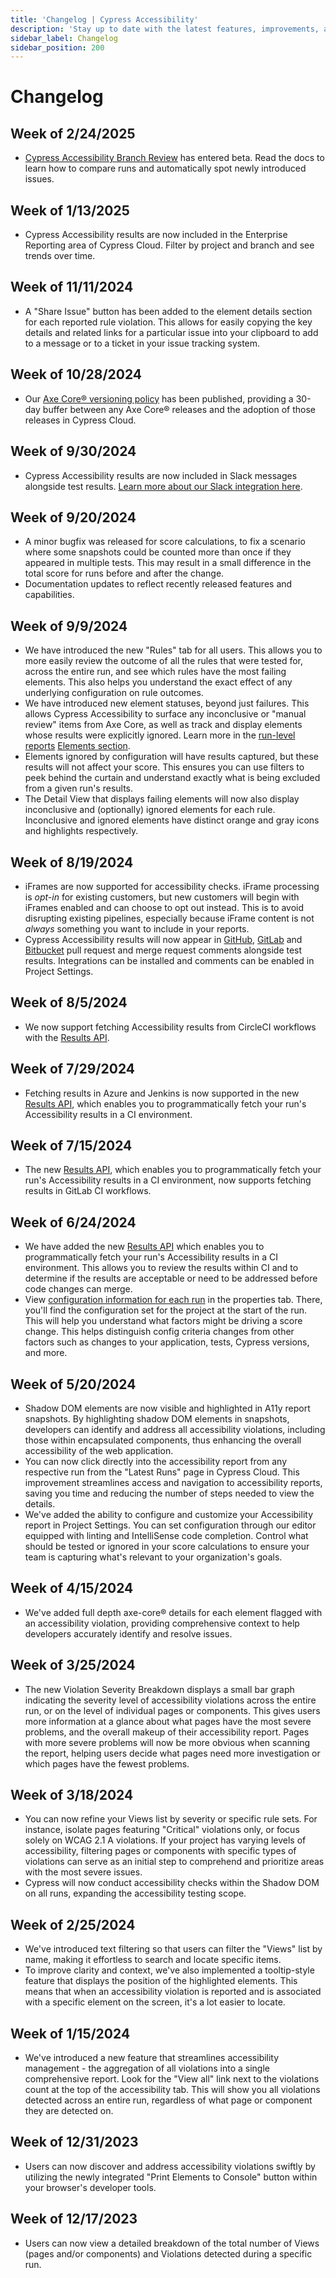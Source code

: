 ```yaml
---
title: 'Changelog | Cypress Accessibility'
description: 'Stay up to date with the latest features, improvements, and bug fixes for Cypress Accessibility.'
sidebar_label: Changelog
sidebar_position: 200
---
```


<ProductHeading product="accessibility" />

# Changelog

## Week of 2/24/2025

- [Cypress Accessibility Branch Review](/accessibility/core-concepts/comparing-runs) has entered beta. Read the docs to learn how to compare runs and automatically spot newly introduced issues.

## Week of 1/13/2025

- Cypress Accessibility results are now included in the Enterprise Reporting area of Cypress Cloud. Filter by project and branch and see trends over time.

## Week of 11/11/2024

- A "Share Issue" button has been added to the element details section for each reported rule violation. This allows for easily copying the key details and related links for a particular issue into your clipboard to add to a message or to a ticket in your issue tracking system.

## Week of 10/28/2024

- Our [Axe Core® versioning policy](/accessibility/core-concepts/how-it-works#Axe-Core-updates) has been published, providing a 30-day buffer between any Axe Core® releases and the adoption of those releases in Cypress Cloud.

## Week of 9/30/2024

- Cypress Accessibility results are now included in Slack messages alongside test results. [Learn more about our Slack integration here](/cloud/integrations/slack).

## Week of 9/20/2024

- A minor bugfix was released for score calculations, to fix a scenario where some snapshots could be counted more than once if they appeared in multiple tests. This may result in a small difference in the total score for runs before and after the change.
- Documentation updates to reflect recently released features and capabilities.

## Week of 9/9/2024

- We have introduced the new "Rules" tab for all users. This allows you to more easily review the outcome of all the rules that were tested for, across the entire run, and see which rules have the most failing elements. This also helps you understand the exact effect of any underlying configuration on rule outcomes.
- We have introduced new element statuses, beyond just failures. This allows Cypress Accessibility to surface any inconclusive or "manual review" items from Axe Core, as well as track and display elements whose results were explicitly ignored. Learn more in the [run-level reports](/accessibility/core-concepts/run-level-reports) [Elements section](/accessibility/core-concepts/run-level-reports#Elements).
- Elements ignored by configuration will have results captured, but these results will not affect your score. This ensures you can use filters to peek behind the curtain and understand exactly what is being excluded from a given run's results.
- The Detail View that displays failing elements will now also display inconclusive and (optionally) ignored elements for each rule. Inconclusive and ignored elements have distinct orange and gray icons and highlights respectively.

## Week of 8/19/2024

- iFrames are now supported for accessibility checks. iFrame processing is _opt-in_ for existing customers, but new customers will begin with iFrames enabled and can choose to opt out instead. This is to avoid disrupting existing pipelines, especially because iFrame content is not _always_ something you want to include in your reports.
- Cypress Accessibility results will now appear in [GitHub](/cloud/integrations/source-control/github), [GitLab](/cloud/integrations/source-control/gitlab) and [Bitbucket](/cloud/integrations/source-control/bitbucket) pull request and merge request comments alongside test results. Integrations can be installed and comments can be enabled in Project Settings.

## Week of 8/5/2024

- We now support fetching Accessibility results from CircleCI workflows with the [Results API](/accessibility/results-api).

## Week of 7/29/2024

- Fetching results in Azure and Jenkins is now supported in the new [Results API](/accessibility/results-api), which enables you to programmatically fetch your run's Accessibility results in a CI environment.

## Week of 7/15/2024

- The new [Results API](/accessibility/results-api), which enables you to programmatically fetch your run's Accessibility results in a CI environment, now supports fetching results in GitLab CI workflows.

## Week of 6/24/2024

- We have added the new [Results API](/accessibility/results-api) which enables you to programmatically fetch your run's Accessibility results in a CI environment. This allows you to review the results within CI and to determine if the results are acceptable or need to be addressed before code changes can merge.
- View [configuration information for each run](/accessibility/configuration/overview#Viewing-Configuration-for-a-Run) in the properties tab. There, you'll find the configuration set for the project at the start of the run. This will help you understand what factors might be driving a score change. This helps distinguish config criteria changes from other factors such as changes to your application, tests, Cypress versions, and more.

## Week of 5/20/2024

- Shadow DOM elements are now visible and highlighted in A11y report snapshots. By highlighting shadow DOM elements in snapshots, developers can identify and address all accessibility violations, including those within encapsulated components, thus enhancing the overall accessibility of the web application.
- You can now click directly into the accessibility report from any respective run from the "Latest Runs" page in Cypress Cloud. This improvement streamlines access and navigation to accessibility reports, saving you time and reducing the number of steps needed to view the details.
- We've added the ability to configure and customize your Accessibility report in Project Settings. You can set configuration through our editor equipped with linting and IntelliSense code completion. Control what should be tested or ignored in your score calculations to ensure your team is capturing what's relevant to your organization's goals.

## Week of 4/15/2024

- We've added full depth axe-core® details for each element flagged with an accessibility violation, providing comprehensive context to help developers accurately identify and resolve issues.

## Week of 3/25/2024

- The new Violation Severity Breakdown displays a small bar graph indicating the severity level of accessibility violations across the entire run, or on the level of individual pages or components. This gives users more information at a glance about what pages have the most severe problems, and the overall makeup of their accessibility report. Pages with more severe problems will now be more obvious when scanning the report, helping users decide what pages need more investigation or which pages have the fewest problems.

## Week of 3/18/2024

- You can now refine your Views list by severity or specific rule sets. For instance, isolate pages featuring "Critical" violations only, or focus solely on WCAG 2.1 A violations. If your project has varying levels of accessibility, filtering pages or components with specific types of violations can serve as an initial step to comprehend and prioritize areas with the most severe issues.
- Cypress will now conduct accessibility checks within the Shadow DOM on all runs, expanding the accessibility testing scope.

## Week of 2/25/2024

- We've introduced text filtering so that users can filter the "Views" list by name, making it effortless to search and locate specific items.
- To improve clarity and context, we've also implemented a tooltip-style feature that displays the position of the highlighted elements. This means that when an accessibility violation is reported and is associated with a specific element on the screen, it's a lot easier to locate.

## Week of 1/15/2024

- We've introduced a new feature that streamlines accessibility management - the aggregation of all violations into a single comprehensive report. Look for the "View all" link next to the violations count at the top of the accessibility tab. This will show you all violations detected across an entire run, regardless of what page or component they are detected on.

## Week of 12/31/2023

- Users can now discover and address accessibility violations swiftly by utilizing the newly integrated "Print Elements to Console" button within your browser's developer tools.

## Week of 12/17/2023

- Users can now view a detailed breakdown of the total number of Views (pages and/or components) and Violations detected during a specific run.
